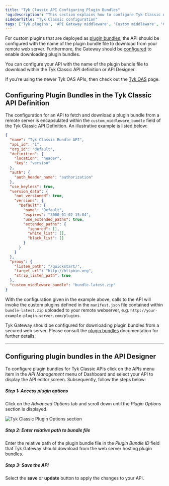 ```yaml
---
title: "Tyk Classic API Configuring Plugin Bundles"
'og:description': "This section explains how to configure Tyk Classic APIs to use plugin bundles deployed on a remote web server"
sidebarTitle: "Tyk Classic configuration"
tags: ['Tyk plugins', 'API Gateway middleware', 'Custom middleware', 'Custom API request', 'Tyk Classic API']
---
```


For custom plugins that are deployed as [plugin bundles](/5.5/plugins/how-to-serve-plugins/plugin-bundles), the API should be configured with the name of the plugin bundle file to download from your remote web server. Furthermore, the Gateway should be [configured](/5.5/plugins/how-to-serve-plugins/plugin-bundles#gateway-configuration) to enable downloading plugin bundles.

You can configure your API with the name of the plugin bundle file to download within the Tyk Classic API definition or API Designer.

If you’re using the newer Tyk OAS APIs, then check out the [Tyk OAS](/5.5/product-stack/tyk-gateway/advanced-configurations/plugins/bundles/oas) page.

## Configuring Plugin Bundles in the Tyk Classic API Definition

The configuration for an API to fetch and download a plugin bundle from a remote server is encapsulated within the `custom_middleware_bundle` field of the Tyk Classic API Definition. An illustrative example is listed below:

```json {hl_lines=["33"], linenos=true, linenostart=1}
{
  "name": "Tyk Classic Bundle API",
  "api_id": "1",
  "org_id": "default",
  "definition": {
    "location": "header",
    "key": "version"
  },
  "auth": {
    "auth_header_name": "authorization"
  },
  "use_keyless": true,
  "version_data": {
    "not_versioned": true,
    "versions": {
      "Default": {
        "name": "Default",
        "expires": "3000-01-02 15:04",
        "use_extended_paths": true,
        "extended_paths": {
          "ignored": [],
          "white_list": [],
          "black_list": []
        }
      }
    }
  },
  "proxy": {
    "listen_path": "/quickstart/",
    "target_url": "http://httpbin.org",
    "strip_listen_path": true
  },
  "custom_middleware_bundle": "bundle-latest.zip"
}
```

With the configuration given in the example above, calls to the API will invoke the custom plugins defined in the `manifest.json` file contained within `bundle-latest.zip` uploaded to your remote webserver, e.g. `http://your-example-plugin-server.com/plugins`.

Tyk Gateway should be configured for downloading plugin bundles from a secured web server. Please consult the [plugin bundles](/5.5/plugins/how-to-serve-plugins/plugin-bundles) documentation for further details.

---

## Configuring plugin bundles in the API Designer

To configure plugin bundles for Tyk Classic APIs click on the APIs menu item in the *API Management* menu of Dashboard and select your API to display the API editor screen. Subsequently, follow the steps below:

##### Step 1: Access plugin options

Click on the *Advanced Options* tab and scroll down until the *Plugin Options* section is displayed.

<img src="/img/plugins/plugins_classic_api_bundles_config.png" alt="Tyk Classic Plugin Options section" />

##### Step 2: Enter relative path to bundle file

Enter the relative path of the plugin bundle file in the *Plugin Bundle ID* field that Tyk Gateway should download from the web server hosting plugin bundles.

##### Step 3: Save the API

Select the **save** or **update** button to apply the changes to your API.
